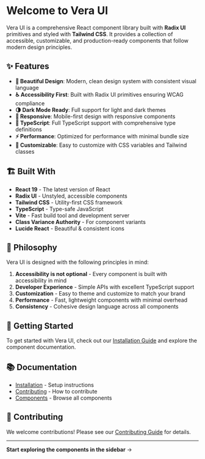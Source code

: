 # Welcome to Vera UI

Vera UI is a comprehensive React component library built with **Radix UI** primitives and styled with **Tailwind CSS**. It provides a collection of accessible, customizable, and production-ready components that follow modern design principles.

## ✨ Features

- **🎨 Beautiful Design**: Modern, clean design system with consistent visual language
- **♿ Accessibility First**: Built with Radix UI primitives ensuring WCAG compliance
- **🌗 Dark Mode Ready**: Full support for light and dark themes
- **📱 Responsive**: Mobile-first design with responsive components
- **🎯 TypeScript**: Full TypeScript support with comprehensive type definitions
- **⚡ Performance**: Optimized for performance with minimal bundle size
- **🔧 Customizable**: Easy to customize with CSS variables and Tailwind classes

## 🏗️ Built With

- **React 19** - The latest version of React
- **Radix UI** - Unstyled, accessible components
- **Tailwind CSS** - Utility-first CSS framework
- **TypeScript** - Type-safe JavaScript
- **Vite** - Fast build tool and development server
- **Class Variance Authority** - For component variants
- **Lucide React** - Beautiful & consistent icons

## 🎯 Philosophy

Vera UI is designed with the following principles in mind:

1. **Accessibility is not optional** - Every component is built with accessibility in mind
2. **Developer Experience** - Simple APIs with excellent TypeScript support
3. **Customization** - Easy to theme and customize to match your brand
4. **Performance** - Fast, lightweight components with minimal overhead
5. **Consistency** - Cohesive design language across all components

## 🚀 Getting Started

To get started with Vera UI, check out our [Installation Guide](?path=/docs/documentation-installation--docs) and explore the component documentation.

## 📚 Documentation

- [Installation](?path=/docs/documentation-installation--docs) - Setup instructions
- [Contributing](?path=/docs/documentation-contributing--docs) - How to contribute
- [Components](?path=/docs/components-button--docs) - Browse all components

## 🤝 Contributing

We welcome contributions! Please see our [Contributing Guide](?path=/docs/documentation-contributing--docs) for details.

---

**Start exploring the components in the sidebar** → 
